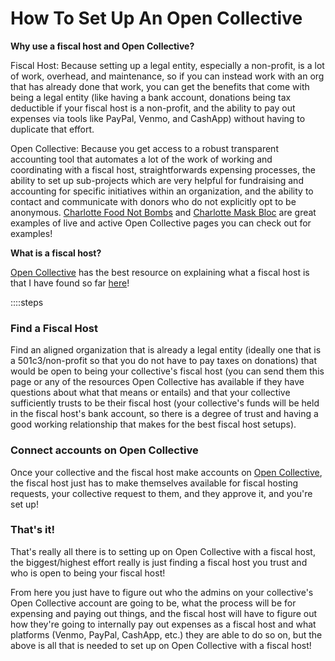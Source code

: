 # How To Set Up An Open Collective

**Why use a fiscal host and Open Collective?**

Fiscal Host: Because setting up a legal entity, especially a non-profit, is a lot of work, overhead, and maintenance, so if you can instead work with an org that has already done that work, you can get the benefits that come with being a legal entity (like having a bank account, donations being tax deductible if your fiscal host is a non-profit, and the ability to pay out expenses via tools like PayPal, Venmo, and CashApp) without having to duplicate that effort.

Open Collective: Because you get access to a robust transparent accounting tool that automates a lot of the work of working and coordinating with a fiscal host, straightforwards expensing processes, the ability to set up sub-projects which are very helpful for fundraising and accounting for specific initiatives within an organization, and the ability to contact and communicate with donors who do not explicitly opt to be anonymous. [Charlotte Food Not Bombs](https://opencollective.com/clt-fnb) and [Charlotte Mask Bloc](https://opencollective.com/charlotte-mask-bloc) are great examples of live and active Open Collective pages you can check out for examples!

**What is a fiscal host?**

[Open Collective](https://opencollective.com/) has the best resource on explaining what a fiscal host is that I have found so far [here](https://docs.opencollective.com/help/fiscal-hosts/fiscal-hosts)!

::::steps

### Find a Fiscal Host

Find an aligned organization that is already a legal entity (ideally one that is a 501c3/non-profit so that you do not have to pay taxes on donations) that would be open to being your collective's fiscal host (you can send them this page or any of the resources Open Collective has available if they have questions about what that means or entails) and that your collective sufficiently trusts to be their fiscal host (your collective's funds will be held in the fiscal host's bank account, so there is a degree of trust and having a good working relationship that makes for the best fiscal host setups).

### Connect accounts on Open Collective

Once your collective and the fiscal host make accounts on [Open Collective](https://opencollective.com/), the fiscal host just has to make themselves available for fiscal hosting requests, your collective request to them, and they approve it, and you're set up! 

### That's it!

That's really all there is to setting up on Open Collective with a fiscal host, the biggest/highest effort really is just finding a fiscal host you trust and who is open to being your fiscal host!

From here you just have to figure out who the admins on your collective's Open Collective account are going to be, what the process will be for expensing and paying out things, and the fiscal host will have to figure out how they're going to internally pay out expenses as a fiscal host and what platforms (Venmo, PayPal, CashApp, etc.) they are able to do so on, but the above is all that is needed to set up on Open Collective with a fiscal host!
